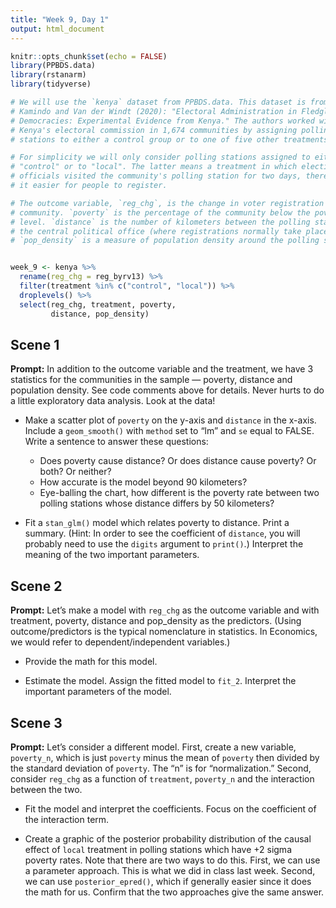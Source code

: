 ```yaml
---
title: "Week 9, Day 1"
output: html_document
---
```


```r
knitr::opts_chunk$set(echo = FALSE)
library(PPBDS.data)
library(rstanarm)
library(tidyverse)

# We will use the `kenya` dataset from PPBDS.data. This dataset is from Harris,
# Kamindo and Van der Windt (2020): "Electoral Administration in Fledgling
# Democracies: Experimental Evidence from Kenya." The authors worked with
# Kenya's electoral commission in 1,674 communities by assigning polling
# stations to either a control group or to one of five other treatments.

# For simplicity we will only consider polling stations assigned to either
# "control" or to "local". The latter means a treatment in which election
# officials visited the community's polling station for two days, thereby making
# it easier for people to register.

# The outcome variable, `reg_chg`, is the change in voter registration in each
# community. `poverty` is the percentage of the community below the poverty
# level. `distance` is the number of kilometers between the polling station and
# the central political office (where registrations normally take place).
# `pop_density` is a measure of population density around the polling station.


week_9 <- kenya %>% 
  rename(reg_chg = reg_byrv13) %>% 
  filter(treatment %in% c("control", "local")) %>% 
  droplevels() %>% 
  select(reg_chg, treatment, poverty, 
         distance, pop_density)
```


## Scene 1

**Prompt:** In addition to the outcome variable and the treatment, we have 3 statistics for the communities in the sample --- poverty, distance and population density. See code comments above for details. Never hurts to do a little exploratory data analysis. Look at the data!

* Make a scatter plot of `poverty` on the y-axis and `distance` in the x-axis. Include a `geom_smooth()` with `method` set to "lm" and `se` equal to FALSE. Write a sentence to answer these questions:

  + Does poverty cause distance? Or does distance cause poverty? Or both? Or neither?
  + How accurate is the model beyond 90 kilometers?  
  + Eye-balling the chart, how different is the poverty rate between two polling stations whose distance differs by 50 kilometers?
  
* Fit a `stan_glm()` model which relates poverty to distance. Print a summary. (Hint: In order to see the coefficient of `distance`, you will probably need to use the `digits` argument to `print()`.) Interpret the meaning of the two important parameters.  





## Scene 2

**Prompt:** Let's make a model with `reg_chg` as the outcome variable and with treatment, poverty, distance and pop_density as the predictors. (Using outcome/predictors is the typical nomenclature in statistics. In Economics, we would refer to dependent/independent variables.)

* Provide the math for this model.

* Estimate the model. Assign the fitted model to `fit_2`. Interpret the important parameters of the model.



## Scene 3

**Prompt:** Let's consider a different model. First, create a new variable, `poverty_n`, which is just `poverty` minus the mean of `poverty` then divided by the standard deviation of `poverty`. The "n" is for "normalization."  Second, consider `reg_chg` as a function of `treatment`, `poverty_n` and the interaction between the two.

* Fit the  model and interpret the coefficients. Focus on the coefficient of the interaction term.

* Create a graphic of the posterior probability distribution of the causal effect of `local` treatment in polling stations which have +2 sigma poverty rates. Note that there are two ways to do this. First, we can use a parameter approach. This is what we did in class last week. Second, we can use `posterior_epred()`, which if generally easier since it does the math for us. Confirm that the two approaches give the same answer.







